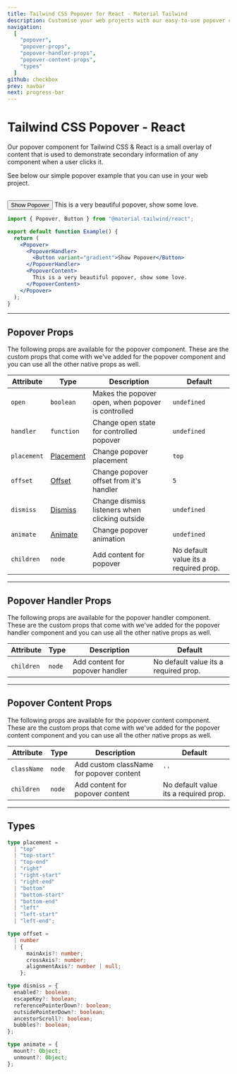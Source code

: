 ```yaml
---
title: Tailwind CSS Popover for React - Material Tailwind
description: Customise your web projects with our easy-to-use popover component for Tailwind CSS and React using Material Design guidelines.
navigation:
  [
    "popover",
    "popover-props",
    "popover-handler-props",
    "popover-content-props",
    "types"
  ]
github: checkbox
prev: navbar
next: progress-bar
---
```


# Tailwind CSS Popover - React

Our popover component for Tailwind CSS & React is a small overlay of content that is used to demonstrate secondary information of any component when a user clicks it.

See below our simple popover example that you can use in your web project.

<br />

<ComponentCard id="popover">
  <Popover>
    <PopoverHandler>
      <Button variant="gradient">Show Popover</Button>
    </PopoverHandler>
    <PopoverContent>
      <span>This is a very beautiful popover, show some love.</span>
    </PopoverContent>
  </Popover>
</ComponentCard>

```jsx showLineNumbers {1, 5-12}
import { Popover, Button } from "@material-tailwind/react";

export default function Example() {
  return (
    <Popover>
      <PopoverHandler>
        <Button variant="gradient">Show Popover</Button>
      </PopoverHandler>
      <PopoverContent>
        This is a very beautiful popover, show some love.
      </PopoverContent>
    </Popover>
  );
}
```

---

## Popover Props

<span id="popover-props" className="scroll-mt-48" />
The following props are available for the popover component. These are the custom
props that come with we've added for the popover component and you can use all the
other native props as well.

| Attribute   | Type                        | Description                                        | Default                               |
| ----------- | --------------------------- | -------------------------------------------------- | ------------------------------------- |
| `open`      | <Code small>boolean</Code>  | Makes the popover open, when popover is controlled | <Code small>undefined</Code>          |
| `handler`   | <Code small>function</Code> | Change open state for controlled popover           | <Code small>undefined</Code>          |
| `placement` | [Placement](#types)         | Change popover placement                           | <Code small>top</Code>                |
| `offset`    | [Offset](#types)            | Change popover offset from it's handler            | <Code small>5</Code>                  |
| `dismiss`   | [Dismiss](#types)           | Change dismiss listeners when clicking outside     | <Code small>undefined</Code>          |
| `animate`   | [Animate](#types)           | Change popover animation                           | <Code small>undefined</Code>          |
| `children`  | <Code small>node</Code>     | Add content for popover                            | No default value its a required prop. |

---

## Popover Handler Props

<span id="popover-handler-props" className="scroll-mt-48" />
The following props are available for the popover handler component. These are the
custom props that come with we've added for the popover handler component and you
can use all the other native props as well.

| Attribute  | Type                    | Description                     | Default                               |
| ---------- | ----------------------- | ------------------------------- | ------------------------------------- |
| `children` | <Code small>node</Code> | Add content for popover handler | No default value its a required prop. |

---

## Popover Content Props

<span id="popover-content-props" className="scroll-mt-48" />
The following props are available for the popover content component. These are the
custom props that come with we've added for the popover content component and you
can use all the other native props as well.

| Attribute   | Type                    | Description                              | Default                               |
| ----------- | ----------------------- | ---------------------------------------- | ------------------------------------- |
| `className` | <Code small>node</Code> | Add custom className for popover content | `''`                                  |
| `children`  | <Code small>node</Code> | Add content for popover content          | No default value its a required prop. |

---

## Types

<span id="types" className="scroll-mt-48" />

```ts
type placement =
  | "top"
  | "top-start"
  | "top-end"
  | "right"
  | "right-start"
  | "right-end"
  | "bottom"
  | "bottom-start"
  | "bottom-end"
  | "left"
  | "left-start"
  | "left-end";
```

```ts
type offset =
  | number
  | {
      mainAxis?: number;
      crossAxis?: number;
      alignmentAxis?: number | null;
    };
```

```ts
type dismiss = {
  enabled?: boolean;
  escapeKey?: boolean;
  referencePointerDown?: boolean;
  outsidePointerDown?: boolean;
  ancestorScroll?: boolean;
  bubbles?: boolean;
};
```

```ts
type animate = {
  mount?: Object;
  unmount?: Object;
};
```
